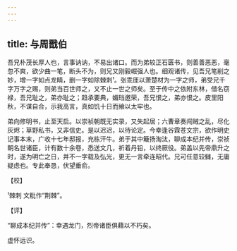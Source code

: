 ```yaml
---
---
---
```

title: 与周戬伯
---







吾兄朴茂长厚人也，言事讷讷，不易出诸口。而为弟较正石匮书，则善善恶恶，毫忽不爽，欲少曲一笔，断头不为，则兄又刚毅崛强人也。细观诸传，见吾兄笔削之妙，增一字如点龙睛，删一字如除棘刺¹。张乖厓以萧楚材为一字之师，弟受兄千字万字之赐，则弟当百世师之，又不止一世之师矣。至于传中之依附东林，借名窃禄，吾兄耻之，弟亦耻之；趋承要典，媚珰邀荣，吾兄恨之，弟亦恨之。皮里阳秋，不谋自合，示我高言，真如饥十日而飨以太牢也。

弟向修明书，止至天启。以崇祯朝既无实录，又失起居；六曹章奏闯贼之乱，尽化灰烬；草野私书，又非信史。是以迟迟，以待论定。今幸逢谷霖苍文宗，欲作明史记事本末，广收十七年邸报，充栋汗牛。弟于其中簸扬淘汰，聊成本纪并传，崇祯朝名世诸臣，计有数十余卷，悉送文几，祈着丹铅，以终厥役。弟盖以先帝鼎升之时，遂为明亡之日，并不一字载及弘光，更无一言牵连昭代。兄可任意较雠，无庸疑虑也。专此奉恳，伏望垂俞。

【校】

¹棘刺 文粃作“荆棘”。

【评】

“聊成本纪并传”：幸遇龙门，烈帝诸臣俱藉以不朽矣。

虚怀远识。